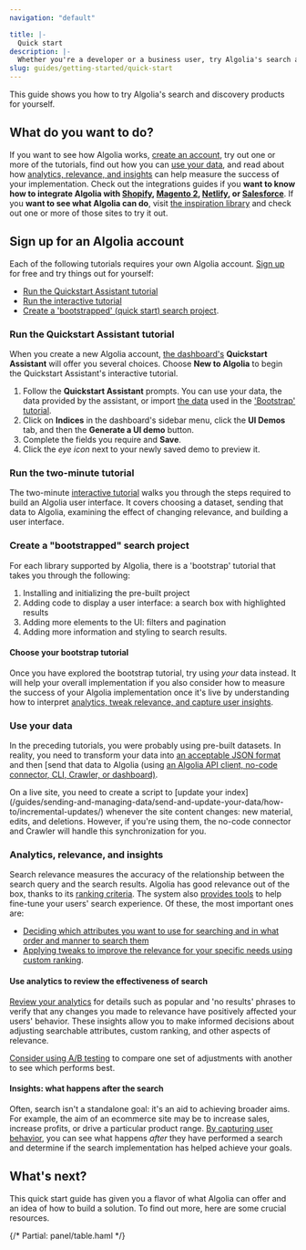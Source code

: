 ```yaml
---
navigation: "default"

title: |-
  Quick start
description: |-
  Whether you're a developer or a business user, try Algolia's search and discovery products for yourself.
slug: guides/getting-started/quick-start
---
```



This guide shows you how to try Algolia's search and discovery products for yourself.

## What do you want to do?

If you want to see how Algolia works, [create an account](#sign-up-for-an-algolia-account), try out one or more of the tutorials, find out how you can [use your data](#use-your-data), and read about how [analytics, relevance, and insights](#analytics-relevance-and-insights) can help measure the success of your implementation.
Check out the integrations guides if you **want to know how to integrate Algolia with [Shopify](/integration/shopify/getting-started/quick-start/), [Magento 2](/integration/magento-2/getting-started/quick-start/), [Netlify](/tools/crawler/netlify-plugin/quick-start/), or [Salesforce](/integration/salesforce-commerce-cloud-b2c/getting-started/introduction/)**.
If you **want to see what Algolia can do**, visit [the inspiration library](https://www.algolia.com/search-inspiration-library/) and check out one or more of those sites to try it out.

## Sign up for an Algolia account

Each of the following tutorials requires your own Algolia account. [Sign up](https://dashboard.algolia.com/users/sign_up) for free and try things out for yourself:

- [Run the Quickstart Assistant tutorial](#run-the-quickstart-assistant-tutorial)
- [Run the interactive tutorial](#run-the-two-minute-tutorial)
- [Create a 'bootstrapped' (quick start) search project](#create-a-bootstrapped-search-project).



### Run the Quickstart Assistant tutorial



When you create a new Algolia account, [the dashboard's](https://www.algolia.com/dashboard) **Quickstart Assistant** will offer you several choices. Choose **New to Algolia** to begin the Quickstart Assistant's interactive tutorial.

1. Follow the **Quickstart Assistant** prompts. You can use your data, the data provided by the assistant, or import [the data](https://github.com/algolia/datasets/blob/master/ecommerce/records.json) used in the ['Bootstrap' tutorial](#create-a-bootstrapped-search-project).
2. Click on **Indices** in the dashboard's sidebar menu, click the **UI Demos** tab, and then the **Generate a UI demo** button.
3. Complete the fields you require and **Save**.
4. Click the _eye icon_ next to your newly saved demo to preview it.

### Run the two-minute tutorial

The two-minute [interactive tutorial](/onboarding/) walks you through the steps required to build an Algolia user interface. It covers choosing a dataset, sending that data to Algolia, examining the effect of changing relevance, and building a user interface.

### Create a "bootstrapped" search project

For each library supported by Algolia, there is a 'bootstrap' tutorial that takes you through the following:

1. Installing and initializing the pre-built project
2. Adding code to display a user interface: a search box with highlighted results
3. Adding more elements to the UI: filters and pagination
4. Adding more information and styling to search results.

#### Choose your bootstrap tutorial



Once you have explored the bootstrap tutorial, try using _your_ data instead. It will help your overall implementation if you also consider how to measure the success of your Algolia implementation once it's live by understanding how to interpret [analytics, tweak relevance, and capture user insights](#analytics-relevance-and-insights).

### Use your data

In the preceding tutorials, you were probably using pre-built datasets. In reality, you need to transform your data into [an acceptable JSON format](/guides/sending-and-managing-data/prepare-your-data/#algolia-records) and then [send that data to Algolia (using [an Algolia API client, no-code connector, CLI, Crawler, or dashboard)](/guides/sending-and-managing-data/send-and-update-your-data/).

<Callout type="info">
  On a live site, you need to create a script to [update your index](/guides/sending-and-managing-data/send-and-update-your-data/how-to/incremental-updates/) whenever the site content changes: new material, edits, and deletions. However, if you're using them, the no-code connector and Crawler will handle this synchronization for you.
</Callout>

### Analytics, relevance, and insights

Search relevance measures the accuracy of the relationship between the search query and the search results. Algolia has good relevance out of the box, thanks to its [ranking criteria](/guides/managing-results/relevance-overview/in-depth/ranking-criteria/). The system also [provides tools](/guides/managing-results/relevance-overview/#getting-the-best-from-algolia) to help fine-tune your users' search experience. Of these, the most important ones are:

- [Deciding which attributes you want to use for searching and in what order and manner to search them](/guides/managing-results/must-do/searchable-attributes/)
- [Applying tweaks to improve the relevance for your specific needs using custom ranking](/guides/managing-results/must-do/custom-ranking/).

#### Use analytics to review the effectiveness of search

[Review your analytics](/guides/search-analytics/overview/) for details such as popular and 'no results' phrases to verify that any changes you made to relevance have positively affected your users' behavior. These insights allow you to make informed decisions about adjusting searchable attributes, custom ranking, and other aspects of relevance.

[Consider using A/B testing](/guides/ab-testing/what-is-ab-testing/) to compare one set of adjustments with another to see which performs best.

#### Insights: what happens after the search

Often, search isn't a standalone goal: it's an aid to achieving broader aims. For example, the aim of an ecommerce site may be to increase sales, increase profits, or drive a particular product range. [By capturing user behavior](/guides/sending-events/getting-started/), you can see what happens _after_ they have performed a search and determine if the search implementation has helped achieve your goals.

## What's next?

This quick start guide has given you a flavor of what Algolia can offer and an idea of how to build a solution. To find out more, here are some crucial resources.

<div className="panel">
  {/* Partial: panel/table.haml */}
</div>
